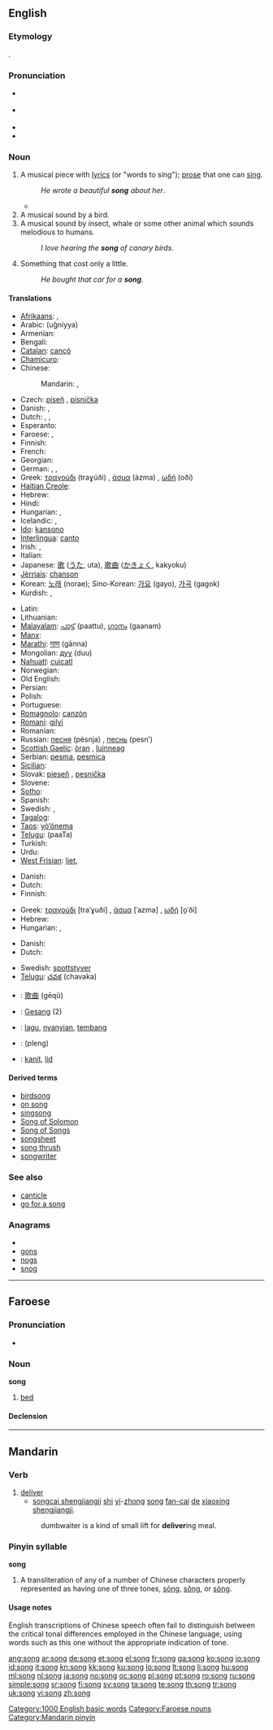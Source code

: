 {{wikipedia|Song}}
{{also|sōng|sǒng|sòng|sông}}
==English==

===Etymology===
{{etyl|ang}} {{term|sang}}.

===Pronunciation===
* {{a|UK}} {{IPA|/sɒŋ/}}
* {{a|US}} {{IPA|/sɔːŋ/|{{a|cot-caught}} /sɑːŋ/}}
* {{audio|en-us-song.ogg|Audio (US)}}
* {{rhymes|ɒŋ}}

===Noun===
{{en-noun}}

# A musical piece with [[lyrics]] (or "words to sing"); [[prose]] that one can [[sing]].
#: ''He wrote a beautiful '''song''' about her''.
#* {{quote-book|1852|Mrs M.A. Thompson|chapter=The Tutor's Daughter|Graham's American Monthly Magazine of Literature, Art, and Fashion|page=266|url=http://books.google.com/books?id=hdcRAAAAYAAJ&pg=PA266
|passage=In the lightness of my heart I sang catches of '''songs''' as my horse gayly bore me along the well-remembered road.}}
# A musical sound by a bird.
# A musical sound by insect, whale or some other animal which sounds melodious to humans.
#: ''I love hearing the '''song''' of canary birds.''
# Something that cost only a little.
#: ''He bought that car for a '''song'''.''

====Translations====
{{trans-top|music with words}}
* [[Afrikaans]]: {{t+|af|lied|xs=Afrikaans}},  {{t|af|liedjie|xs=Afrikaans}}
* Arabic: {{Arab|[[اغنية|أغنية]]}} (uğníyya) {{f}}
* Armenian: {{t-|hy|երգ|tr=erg}}
* Bengali: {{tø|bn|গান|tr=gān|sc=Beng}}
* [[Catalan]]: [[cançó]] {{f}}
* [[Chamicuro]]: {{tø|ccc|usma'chachi}}
* Chinese:
*: Mandarin: {{t|zh|歌曲|tr=gēqǔ|sc=Hani}}, {{t|zh|歌|tr=gē|sc=Hani}}
* Czech: [[píseň]] {{f}}, [[písnička]] {{f}}
* Danish: {{t+|da|sang|c}}, {{t+|da|vise|c}}
* Dutch: {{t+|nl|lied|n}}, {{t-|nl|liedje|n}}, {{t+|nl|nummer}}
* Esperanto: {{t-|eo|kanto|xs=Esperanto}}
* Faroese: {{t-|fo|sangur|m|xs=Faroese}}, {{t-|fo|songur|m|xs=Faroese}}
* Finnish: {{t+|fi|laulu}}
* French: {{t+|fr|chanson|f}}
* Georgian: {{t|ka|სიმღერა|tr=simǧera|sc=Geor|xs=Georgian}}
* German: {{t+|de|Lied|n}},  {{t+|de|Gesang|m}},  {{t|de|Song|m}}
* Greek: [[τραγούδι]] (traɣúði) {{n}}, [[άσμα]] (ázma) {{n}}, [[ωδή]] (oðí) {{f}}
* [[Haitian Creole]]: {{tø|ht|chante}}
* Hebrew: {{he-translation|שיר|shír}} {{m}}
* Hindi: {{t-|hi|गाना|m|tr=gānā|xs=Hindi}}
* Hungarian: {{t+|hu|ének}}, {{t+|hu|dal}}
* Icelandic: {{t+|is|söngur|m}}, {{t+|is|lag|n}}
* [[Ido]]: [[kansono]]
* [[Interlingua]]: [[canto]]
* Irish: {{t+|ga|amhrán|m|xs=Irish}}, {{t+|ga|ceol|m|xs=Irish}}
* Italian: {{t+|it|canzone|f}}
* Japanese: [[歌]] ([[うた]], uta), [[歌曲]] ([[かきょく]], kakyoku)
* [[Jèrriais]]: [[chanson#Jèrriais|chanson]] {{f}}
* Korean: [[노래]] (norae); Sino-Korean: [[가요]] (gayo), [[가곡]] (gagok)
* Kurdish: {{t+|ku|stiran|f}}, {{t+|ku|گۆرانی|sc=ku-Arab}}
{{trans-mid}}
* Latin: {{t+|la|carmen}}
* Lithuanian: {{t+|lt|daina|f|xs=Lithuanian}}
* [[Malayalam]]: [[പാട്ട്]] (paattu), [[ഗാനം]] (gaanam)
* [[Manx]]: {{t-|gv|arrane|xs=Manx}}
* [[Marathi]]: [[गाण]] (gānna)
* Mongolian: [[дуу]] (duu)
* [[Nahuatl]]: [[cuicatl]]
* Norwegian: {{t+|no|sang}}
* Old English: {{t-|ang|dream|alt=drēam|xs=Old English}}
* Persian: {{t|fa|آهنگ |tr=âhang|xs=Persian}}
* Polish: {{t+|pl|piosenka|f}}
* Portuguese: {{t+|pt|canção|f}}
* [[Romagnolo]]: [[canzòn]] {{f}}
* [[Romani]]: [[gilyi]] {{f}}
* Romanian: {{t+|ro|cântec|n}}
* Russian: [[песня]] (pésnja) {{f}}, [[песнь]] (pesn’) {{f}}
* [[Scottish Gaelic]]: [[òran]] {{m}}, [[luinneag]] {{f}}
* Serbian: [[pesma]], [[pesmica]]
* [[Sicilian]]: {{t|scn|canzùna|f|xs=Sicilian}}
* Slovak: [[pieseň#Slovak|pieseň]] {{f}}, [[pesnička#Slovak|pesnička]] {{f}}
* Slovene: {{t+|sl|pesem|f}}
* [[Sotho]]: {{t+|st|pina|xs=Sotho}}
* Spanish: {{t+|es|canción|f}}
* Swedish: {{t+|sv|sång}}, {{t+|sv|visa}}
* [[Tagalog]]: {{t-|tl|kanta|xs=Tagalog}}
* [[Taos]]: [[yò’ónemą]]
* [[Telugu]]: {{t|te|పాట}} (paaTa)
* Turkish: {{t+|tr|şarkı}}
* Urdu: {{t+|ur|گانا|m|tr=gānā|xs=Urdu}}
* [[West Frisian]]: [[liet]], {{t-|fy|sang|xs=West Frisian}}
{{trans-bottom}}

{{trans-see|sound of a bird|[[birdsong]]}}

{{trans-top|sound of another animal}}
* Danish: {{t+|da|sang|c}}
* Dutch: {{t+|nl|lied}}
* Finnish: {{t+|fi|laulu}}
{{trans-mid}}
* Greek: [[τραγούδι]] [traˈɣuði] {{n}}, [[άσμα]] [ˈazma] {{n}}, [[ωδή]] [o̞ˈði] {{f}}
* Hebrew: {{he-translation|שירה|shirá}} {{f}}
* Hungarian: {{t+|hu|ének}}, {{t+|hu|dal}}
{{trans-bottom}}

{{trans-top|inexpensive deal}}
* Danish: {{t+|da|slik|c}}
* Dutch: {{t+|nl|prikkie}}
{{trans-mid}}
* Swedish: [[spottstyver]]
* [[Telugu]]: [[చవక]] (chavaka)
{{trans-bottom}}

{{checktrans-top}}
* {{ttbc|Chinese}}: [[歌曲]] (gēqǔ)
* {{ttbc|German}}: [[Gesang]] {{m}} (2)
* {{ttbc|Indonesian}}: [[lagu]], [[nyanyi|nyanyian]], [[tembang]]
* {{ttbc|Thai}}: {{Thai|[[เพลง]]}} (pleng)
* {{ttbc|Volapük}}: [[kanit]], [[lid#Volapük|lid]]
{{checktrans-bottom}}

====Derived terms====
* [[birdsong]]
* [[on song]]
* [[singsong]]
* [[Song of Solomon]]
* [[Song of Songs]]
* [[songsheet]]
* [[song thrush]]
* [[songwriter]]

===See also===
* [[canticle]]
* [[go for a song]]

===Anagrams===
* {{alphagram|gnos}}
* [[gons#English|gons]]
* [[nogs#English|nogs]]
* [[snog#English|snog]]

[[Category:1000 English basic words]]

----

==Faroese==

===Pronunciation===
* {{IPA|[sɔŋg]|lang=fo}}

===Noun===
'''song''' {{f}}

# [[bed]]

====Declension====
{{fo-decl-noun-f11|s|o|ng|ei|e}}

[[Category:Faroese nouns]]

----

==Mandarin==

===Verb===
{{cmn-verb|p|pin=sòng|pint=song4|tas=送}}

# [[deliver]]
#* [[songcai shengjiangji]] [[shi]] [[yi]]-[[zhong]] [[song]] [[fan-cai]] [[de]] [[xiaoxing]] [[shengjiangji]].
#: dumbwaiter is a kind of small lift for '''deliver'''ing meal.

===Pinyin syllable===
'''song'''

# A transliteration of any of a number of Chinese characters properly represented as having one of three tones, [[sōng]], [[sǒng]], or [[sòng]].

====Usage notes====
English transcriptions of Chinese speech often fail to distinguish between the critical tonal differences employed in the Chinese language, using words such as this one without the appropriate indication of tone.

[[Category:Mandarin pinyin]]

[[ang:song]]
[[ar:song]]
[[de:song]]
[[et:song]]
[[el:song]]
[[fr:song]]
[[ga:song]]
[[ko:song]]
[[io:song]]
[[id:song]]
[[it:song]]
[[kn:song]]
[[kk:song]]
[[ku:song]]
[[lo:song]]
[[lt:song]]
[[li:song]]
[[hu:song]]
[[ml:song]]
[[nl:song]]
[[ja:song]]
[[no:song]]
[[oc:song]]
[[pl:song]]
[[pt:song]]
[[ro:song]]
[[ru:song]]
[[simple:song]]
[[sr:song]]
[[fi:song]]
[[sv:song]]
[[ta:song]]
[[te:song]]
[[th:song]]
[[tr:song]]
[[uk:song]]
[[vi:song]]
[[zh:song]]